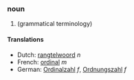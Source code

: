===noun===
#(grammatical terminology)

====Translations====
*Dutch: [[rangtelwoord]] ''n''
*French: [[ordinal]] ''m''
*German: [[Ordinalzahl]] ''f'', [[Ordnungszahl]] ''f''